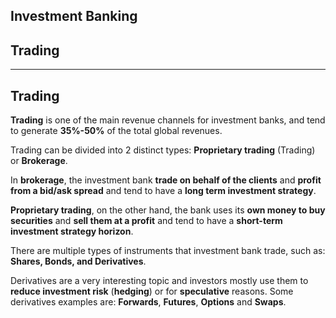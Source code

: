 <Section>

<Cover>

# Investment Banking
## Trading

</Cover>

---

# Trading

__Trading__ is one of the main revenue channels for investment banks, 
and tend to generate __35%-50%__ of the total global revenues.

Trading  can be divided into 2 distinct types: __Proprietary trading__ (Trading) 
or __Brokerage__.

In __brokerage__, the investment bank __trade on behalf of the clients__ and __profit from
a bid/ask spread__ and tend to have a __long term investment strategy__.

__Proprietary trading__, on the other hand, the bank uses its __own money to buy
securities__ and __sell them at a profit__ and tend to have a __short-term investment strategy horizon__.

There are multiple types of instruments that investment bank trade, such as:
__Shares, Bonds, and Derivatives__. 

Derivatives are a very interesting topic and investors mostly use them
to __reduce investment risk__ (__hedging__) or for __speculative__ reasons. Some derivatives examples
are: __Forwards__, __Futures__, __Options__ and __Swaps__.


</Section>
